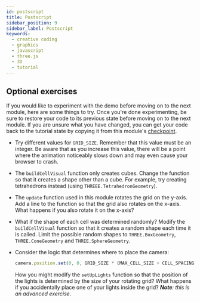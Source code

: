 ```yaml
---
id: postscript
title: Postscript
sidebar_position: 9
sidebar_label: Postscript
keywords:
  - creative coding
  - graphics
  - javascript
  - three.js
  - 3D
  - tutorial
---
```


## Optional exercises

If you would like to experiment with the demo before moving on to the next module, here are some things to try. Once you're done experimenting, be sure to restore your code to its previous state before moving on to the next module. If you are unsure what you have changed, you can get your code back to the tutorial state by copying it from this module's [checkpoint](./checkpoint.mdx).

* Try different values for `GRID_SIZE`. Remember that this value must be an integer. Be aware that as you increase this value, there will be a point where the animation noticeably slows down and may even cause your browser to crash.
* The `buildCellVisual` function only creates cubes. Change the function so that it creates a shape other than a cube. For example, try creating tetrahedrons instead (using `THREEE.TetrahedronGeometry`).
* The `update` function used in this module rotates the grid on the y-axis. Add a line to the function so that the grid also rotates on the x-axis. What happens if you also rotate it on the x-axis?
* What if the shape of each cell was determined randomly? Modify the `buildCellVisual` function so that it creates a random shape each time it is called. Limit the possible random shapes to `THREE.BoxGeometry`, `THREE.ConeGeometry` and `THREE.SphereGeometry`.
* Consider the logic that determines where to place the camera:
  
  ```javascript
  camera.position.set(0, 0, GRID_SIZE * (MAX_CELL_SIZE + CELL_SPACING));
  ```

  How you might modify the `setUpLights` function so that the position of the lights is determined by the size of your rotating grid? What happens if you accidentally place one of your lights inside the grid? _**Note**: this is an advanced exercise_.
